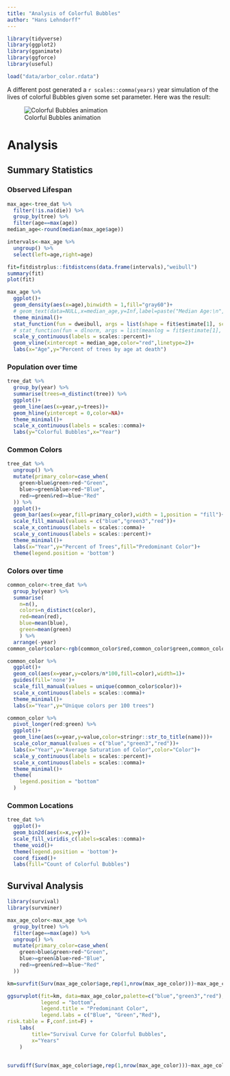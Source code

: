 ```yaml
---
title: "Analysis of Colorful Bubbles"
author: "Hans Lehndorff"
---
```


```r
library(tidyverse)
library(ggplot2)
library(gganimate)
library(ggforce)
library(useful)

load("data/arbor_color.rdata")

```

A different post generated a `r scales::comma(years)` year simulation of the lives of colorful Bubbles given some set parameter. Here was the result:

![Colorful Bubbles animation](data/colorful_Bubbles.gif){fig-align="center"}

# Analysis

## Summary Statistics

### Observed Lifespan

```r
max_age<-tree_dat %>% 
  filter(!is.na(die)) %>% 
  group_by(tree) %>% 
  filter(age==max(age)) 
median_age<-round(median(max_age$age)) 

intervals<-max_age %>%
  ungroup() %>% 
  select(left=age,right=age)

fit=fitdistrplus::fitdistcens(data.frame(intervals),"weibull")
summary(fit)
plot(fit)

max_age %>% 
  ggplot()+
  geom_density(aes(x=age),binwidth = 1,fill="gray60")+
  # geom_text(data=NULL,x=median_age,y=Inf,label=paste("Median Age:\n",median_age))+
  theme_minimal()+
  stat_function(fun = dweibull, args = list(shape = fit$estimate[1], scale = fit$estimate[2]),color="red") +
  # stat_function(fun = dlnorm, args = list(meanlog = fit$estimate[1], sdlog = fit$estimate[2]),color="red")+
  scale_y_continuous(labels = scales::percent)+
  geom_vline(xintercept = median_age,color="red",linetype=2)+
  labs(x="Age",y="Percent of trees by age at death")

```

### Population over time

```r
tree_dat %>%
  group_by(year) %>%
  summarise(trees=n_distinct(tree)) %>%
  ggplot()+
  geom_line(aes(x=year,y=trees))+
  geom_hline(yintercept = 0,color=NA)+
  theme_minimal()+
  scale_x_continuous(labels = scales::comma)+
  labs(y="Colorful Bubbles",x="Year")
```

### Common Colors

```r
tree_dat %>% 
  ungroup() %>% 
  mutate(primary_color=case_when(
    green>blue&green>red~"Green",
    blue>=green&blue>red~"Blue",
    red>=green&red>=blue~"Red"
  )) %>% 
  ggplot()+
  geom_bar(aes(x=year,fill=primary_color),width = 1,position = "fill")+
  scale_fill_manual(values = c("blue","green3","red"))+
  scale_x_continuous(labels = scales::comma)+
  scale_y_continuous(labels = scales::percent)+
  theme_minimal()+
  labs(x="Year",y="Percent of Trees",fill="Predominant Color")+
  theme(legend.position = 'bottom')


```

### Colors over time

```r
common_color<-tree_dat %>% 
  group_by(year) %>% 
  summarise(
    n=n(),
    colors=n_distinct(color),
    red=mean(red),
    blue=mean(blue),
    green=mean(green)
    ) %>% 
  arrange(-year)
common_color$color<-rgb(common_color$red,common_color$green,common_color$blue)

common_color %>% 
  ggplot()+
  geom_col(aes(x=year,y=colors/n*100,fill=color),width=1)+
  guides(fill='none')+
  scale_fill_manual(values = unique(common_color$color))+
  scale_x_continuous(labels = scales::comma)+
  theme_minimal()+
  labs(x="Year",y="Unique colors per 100 trees")

common_color %>% 
  pivot_longer(red:green) %>% 
  ggplot()+
  geom_line(aes(x=year,y=value,color=stringr::str_to_title(name)))+
  scale_color_manual(values = c("blue","green3","red"))+
  labs(x="Year",y="Average Saturation of Color",color="Color")+
  scale_y_continuous(labels = scales::percent)+
  scale_x_continuous(labels = scales::comma)+
  theme_minimal()+
  theme(
    legend.position = "bottom"
  )

```

### Common Locations

```r
tree_dat %>% 
  ggplot()+
  geom_bin2d(aes(x=x,y=y))+
  scale_fill_viridis_c(labels=scales::comma)+
  theme_void()+
  theme(legend.position = 'bottom')+
  coord_fixed()+
  labs(fill="Count of Colorful Bubbles")

```

## Survival Analysis

```r
library(survival)
library(survminer)

max_age_color<-max_age %>% 
  group_by(tree) %>% 
  filter(age==max(age)) %>% 
  ungroup() %>% 
  mutate(primary_color=case_when(
    green>blue&green>red~"Green",
    blue>=green&blue>red~"Blue",
    red>=green&red>=blue~"Red"
  ))

km=survfit(Surv(max_age_color$age,rep(1,nrow(max_age_color)))~max_age_color$primary_color)

ggsurvplot(fit=km, data=max_age_color,palette=c("blue","green3","red"),
           legend = "bottom", 
           legend.title = "Predominant Color",
           legend.labs = c("Blue", "Green","Red"),
risk.table = F,conf.int=F) +
    labs(
        title="Survival Curve for Colorful Bubbles",
        x="Years"
    ) 


survdiff(Surv(max_age_color$age,rep(1,nrow(max_age_color)))~max_age_color$primary_color)
```
